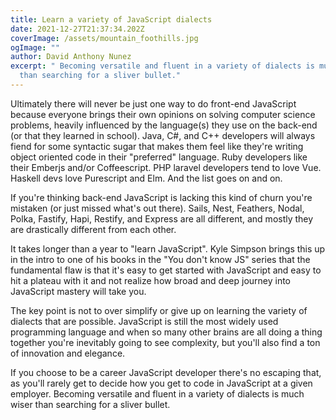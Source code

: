 ```yaml
---
title: Learn a variety of JavaScript dialects
date: 2021-12-27T21:37:34.202Z
coverImage: /assets/mountain_foothills.jpg
ogImage: ""
author: David Anthony Nunez
excerpt: " Becoming versatile and fluent in a variety of dialects is much wiser
  than searching for a sliver bullet."
---
```

Ultimately there will never be just one way to do front-end JavaScript because everyone brings their own opinions on solving computer science problems, heavily influenced by the language(s) they use on the back-end (or that they learned in school). Java, C#, and C++ developers will always fiend for some syntactic sugar that makes them feel like they're writing object oriented code in their "preferred" language. Ruby developers like their Emberjs and/or Coffeescript. PHP laravel developers tend to love Vue. Haskell devs love Purescript and Elm. And the list goes on and on.

If you're thinking back-end JavaScript is lacking this kind of churn you're mistaken (or just missed what's out there). Sails, Nest, Feathers, Nodal, Polka, Fastify, Hapi, Restify, and Express are all different, and mostly they are drastically different from each other.

It takes longer than a year to "learn JavaScript". Kyle Simpson brings this up in the intro to one of his books in the "You don't know JS" series that the fundamental flaw is that it's easy to get started with JavaScript and easy to hit a plateau with it and not realize how broad and deep journey into JavaScript mastery will take you.

The key point is not to over simplify or give up on learning the variety of dialects that are possible. JavaScript is still the most widely used programming language and when so many other brains are all doing a thing together you're inevitably going to see complexity, but you'll also find a ton of innovation and elegance.

If you choose to be a career JavaScript developer there's no escaping that, as you'll rarely get to decide how you get to code in JavaScript at a given employer. Becoming versatile and fluent in a variety of dialects is much wiser than searching for a sliver bullet.
